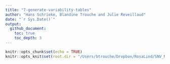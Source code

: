 ```yaml
---
title: "7-generate-variability-tables"
author: "Hans Schrieke, Blandine Trouche and Julie Reveillaud"
date: "`r Sys.Date()`"
output: 
  github_document:
    toc: true
    toc_depth: 3
---
```


```r
knitr::opts_chunk$set(echo = TRUE)
knitr::opts_knit$set(root.dir = "/Users/btrouche/Dropbox/RosaLind/SNV_Meren")
```


